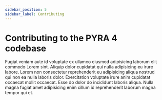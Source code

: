 ```yaml
---
sidebar_position: 5
sidebar_label: Contributing
---
```


# Contributing to the PYRA 4 codebase

Fugiat veniam aute id voluptate ex ullamco eiusmod adipisicing laborum elit commodo Lorem sint. Aliquip dolor cupidatat qui nulla adipisicing eu irure labore. Lorem non consectetur reprehenderit eu adipisicing aliqua nostrud qui non ea nulla laboris dolor. Exercitation voluptate irure anim cupidatat occaecat mollit occaecat. Esse do dolor do incididunt laboris aliqua. Nulla magna fugiat amet adipisicing enim cillum id reprehenderit laborum magna tempor qui et.
